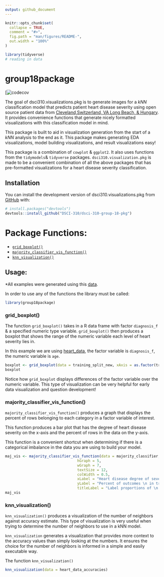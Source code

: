 ```yaml
---
output: github_document
---
```


<!-- README.md is generated from README.Rmd. Please edit that file -->

```r
knitr::opts_chunk$set(
  collapse = TRUE,
  comment = "#>",
  fig.path = "man/figures/README-",
  out.width = "100%"
)
```

```r
library(tidyverse)
# reading in data
```

# group18package

<!-- badges: start -->
[![codecov](https://github.com/DSCI-310/dsci-310-group-18-pkg/actions/workflows/test-coverage.yaml/badge.svg)
<!-- badges: end -->

The goal of dsci310.visualizations.pkg is to generate images for a $kNN$ classification model that predicts patient heart disease severity using open source patient data from [Cleveland,Switzerland, VA Long Beach, & Hungary](https://archive.ics.uci.edu/ml/datasets/Heart+Disease). It provides convenience functions that generate nicely formatted visualizations with this classification model in mind. 

This package is built to aid in visualization generation from the start of a $kNN$ analysis to the end as it. This package makes generating EDA visualizations, model building visualizations, and result visualizations easy!

This package is a combination of `cowplot` & `ggplot2`. It also uses functions from the `tidymodels`& `tidyverse` packages. `dsci310.visualization.pkg` is made to be a convenient combination of all the above packages that has pre-formatted visualizations for a heart disease severity classification. 

## Installation

You can install the development version of dsci310.visualizations.pkg from [GitHub](https://github.com/) with:

```r
# install.packages("devtools")
devtools::install_github("DSCI-310/dsci-310-group-18-pkg")
```

# Package Functions:

- [`grid_boxplot()`](#grid_boxplot())
- [`majority_classifier_vis_function()`](#majority_classifier_vis_function())
- [`knn_visualization()`](#knn_visualizations)

## Usage:

*All examples were generated using this [data](https://raw.githubusercontent.com/DSCI-310/dsci-310-group-18/main/data/processed/heart_data.csv).

In order to use any of the functions the library must be called:
```r
library(group18package)
```

### grid_boxplot()

The function `grid_boxplot()` takes in a R data frame with factor `diagnosis_f` & a specified numeric type variable. `grid_boxplot()` then produces a boxplot that shows the range of the numeric variable each level of heart severity lies in.

In this example we are using [heart_data](https://raw.githubusercontent.com/DSCI-310/dsci-310-group-18/main/data/processed/heart_data.csv), the factor variable is `diagnosis_f`, the numeric variable is `age`.

```r
boxplot <- grid_boxplot(data = training_split_new, xAxis = as.factor(training_split_new$diagnosis_f), yAxis = age, yLabel = "Age (Years)", titleLabel = "Severity of heart disease \n compared to age of patient")
boxplot
```

Notice how `grid_boxplot` displays differences of the factor variable over the numeric variable. This type of visualization can be very helpful for early data visualization and question development!

### majority_classifier_vis_function()

`majority_classifier_vis_function()` produces a graph that displays the percent of rows belonging to each category in a factor variable of interest. 

This function produces a bar plot that has the degree of heart disease severity on the x-axis and the percent of rows in the data on the y-axis. 

This function is a convenient shortcut when determining if there is a categorical imbalance in the data you are using to build your model. 

```r
maj_vis <- majority_classifier_vis_function(data = majority_classifier, 
                                 hGraph = 5, 
                                 wGraph = 7, 
                                 textSize = 12, 
                                 colWidth = 0.5, 
                                 xLabel = "Heart disease degree of severity", 
                                 yLabel = "Percent of outcomes \n in training dataset", 
                                 titleLabel = "Label proportions of \n classifier in dataset")
maj_vis
```

### knn_visualization()

`knn_visualization()` produces a visualization of the number of neighbors against accuracy estimate. This type of visualization is very useful when trying to determine the number of neighbors to use in a kNN model. 

`knn_visualization` generates a visualization that provides more context to the accuracy values than simply looking at the numbers. It ensures the choice for the number of neighbors is informed in a simple and easily executable way. 

The function `knn_visualization()`
```r
knn_visualization(data = heart_data_accuracies)
```
